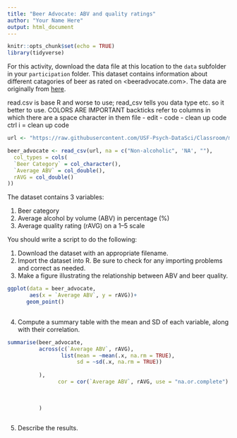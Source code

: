 ```yaml
---
title: "Beer Advocate: ABV and quality ratings"
author: "Your Name Here"
output: html_document
---
```


```r
knitr::opts_chunk$set(echo = TRUE)
library(tidyverse)
```

For this activity, download the data file at this location to the `data` subfolder in your `participation` folder. 
This dataset contains information about different catagories of beer as rated on <beeradvocate.com>.
The data are originally from [here](http://scottjanish.com/relationship-of-abv-to-beer-scores/).


read.csv is base R and worse to use; read_csv tells you data type etc. so it better to use.
COLORS ARE IMPORTANT
backticks refer to columns in which there are a space character in them
file - edit - code - clean up code
ctrl i = clean up code
```r
url <- "https://raw.githubusercontent.com/USF-Psych-DataSci/Classroom/master/data/beer-advocate.csv"

beer_advocate <- read_csv(url, na = c("Non-alcoholic", 'NA', ""),
  col_types = cols(
  `Beer Category` = col_character(),
  `Average ABV` = col_double(),
  rAVG = col_double()
))


```

The dataset contains 3 variables:

  1. Beer category
  2. Average alcohol by volume (ABV) in percentage (%)
  3. Average quality rating (rAVG) on a 1–5 scale
  
You should write a script to do the following:

  1. Download the dataset with an appropriate filename.
  2. Import the dataset into R.
     Be sure to check for any importing problems and correct as needed.
  3. Make a figure illustrating the relationship between ABV and beer quality.
  
```r
ggplot(data = beer_advocate,
       aes(x = `Average ABV`, y = rAVG))+
      geom_point()
      
```

  4. Compute a summary table with the mean and SD of each variable, along with their correlation.
  
```r
summarise(beer_advocate,
          across(c(`Average ABV`, rAVG),
                 list(mean = ~mean(.x, na.rm = TRUE),
                      sd = ~sd(.x, na.rm = TRUE))
                 
          ),
                cor = cor(`Average ABV`, rAVG, use = "na.or.complete")
                 
                 
                 
          )
          


```


  5. Describe the results.
